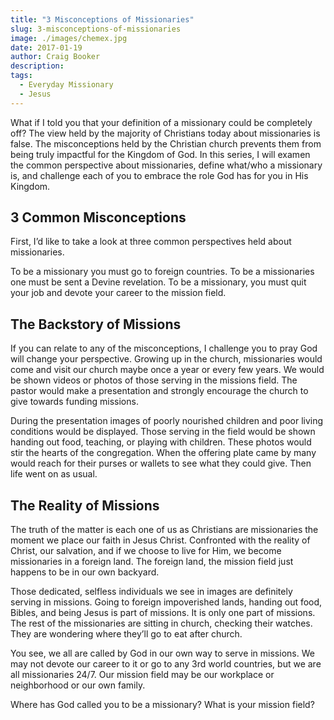 ```yaml
---
title: "3 Misconceptions of Missionaries"
slug: 3-misconceptions-of-missionaries
image: ./images/chemex.jpg
date: 2017-01-19
author: Craig Booker
description:
tags:
  - Everyday Missionary
  - Jesus
---
```


What if I told you that your definition of a missionary could be completely off? The view held by the majority of Christians today about missionaries is false. The misconceptions held by the Christian church prevents them from being truly impactful for the Kingdom of God. In this series, I will examen the common perspective about missionaries, define what/who a missionary is, and challenge each of you to embrace the role God has for you in His Kingdom.

## 3 Common Misconceptions

First, I’d like to take a look at three common perspectives held about missionaries.

To be a missionary you must go to foreign countries.
To be a missionaries one must be sent a Devine revelation.
To be a missionary, you must quit your job and devote your career to the mission field.

## The Backstory of Missions

If you can relate to any of the misconceptions, I challenge you to pray God will change your perspective. Growing up in the church, missionaries would come and visit our church maybe once a year or every few years. We would be shown videos or photos of those serving in the missions field. The pastor would make a presentation and strongly encourage the church to give towards funding missions.

During the presentation images of poorly nourished children and poor living conditions would be displayed. Those serving in the field would be shown handing out food, teaching, or playing with children. These photos would stir the hearts of the congregation. When the offering plate came by many would reach for their purses or wallets to see what they could give. Then life went on as usual.

## The Reality of Missions

The truth of the matter is each one of us as Christians are missionaries the moment we place our faith in Jesus Christ. Confronted with the reality of Christ, our salvation, and if we choose to live for Him, we become missionaries in a foreign land. The foreign land, the mission field just happens to be in our own backyard.

Those dedicated, selfless individuals we see in images are definitely serving in missions. Going to foreign impoverished lands, handing out food, Bibles, and being Jesus is part of missions. It is only one part of missions. The rest of the missionaries are sitting in church, checking their watches. They are wondering where they’ll go to eat after church.

You see, we all are called by God in our own way to serve in missions. We may not devote our career to it or go to any 3rd world countries, but we are all missionaries 24/7. Our mission field may be our workplace or neighborhood or our own family.

Where has God called you to be a missionary? What is your mission field?
